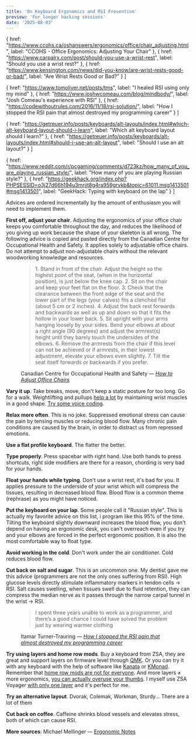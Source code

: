 ```yaml
---
title: 'On Keyboard Ergonomics and RSI Prevention'
preview: 'For longer hacking sessions'
date: '2025-08-03'
---
```



  {
    href: "https://www.ccohs.ca/oshanswers/ergonomics/office/chair_adjusting.html",
    label: "CCOHS - Office Ergonomics: Adjusting Your Chair"
  },
  {
    href: "https://www.carpalrx.com/post/should-you-use-a-wrist-rest",
    label: "Should you use a wrist rest?"
  },
  {
    href: "https://www.kensington.com/news/did-you-know/are-wrist-rests-good-or-bad/",
    label: "Are Wrist Rests Good or Bad?"
  }
]

  {
    href: "https://www.tomoliver.net/posts/tms",
    label: "I healed RSI using only my mind"
  },
  {
    href: "https://www.joshwcomeau.com/blog/mindbody/",
    label: "Josh Comeau's experience with RSI"
  },
  {
    href: "https://codewithoutrules.com/2016/11/18/rsi-solution/",
    label: "How I stopped the RSI pain that almost destroyed my programming career"
  }
]

  {
    href: "https://getreuer.info/posts/keyboards/alt-layouts/index.html#which-alt-keyboard-layout-should-i-learn",
    label: "Which alt keyboard layout should I learn?"
  },
  {
    href: "https://getreuer.info/posts/keyboards/alt-layouts/index.html#should-i-use-an-alt-layout",
    label: "Should I use an alt layout?"
  }
]

  {
    href: "https://www.reddit.com/r/pcgaming/comments/d723kz/how_many_of_you_are_playing_russian_style/",
    label: "How many of you are playing Russian style?"
  },
  {
    href: "https://geekhack.org/index.php?PHPSESSID=o3j27d66h194u3mrjit8g4ra959grvkb&topic=61011.msg1413501#msg1413501",
    label: "GeekHack: Typing with keyboard on the lap"
  }
]

Advices are ordered incrementally by the amount of enthusiasm you will need to implement them.

<b>First off, adjust your chair</b>. Adjusting the ergonomics of your office chair keeps you
comfortable throughout the day, and reduces the likelihood of you giving up work because the shape
of your skeleton is all wrong. The following advice is copied and pasted directly from the Canadian
Centre for Occupational Health and Safety. It applies solely to adjustable office chairs. Do not
attempt to adjust non-adjustable chairs without the relevant woodworking knowledge and resources.

<figure>
<blockquote>
1. Stand in front of the chair. Adjust the height so the highest point of the seat, (when in the horizontal position), is just below the knee cap.
2. Sit on the chair and keep your feet flat on the floor.
3. Check that the clearance between the front edge of the seat and the lower part of the legs (your calves) fits a clenched fist (about 5 cm or 2 inches).
4. Adjust the back rest forwards and backwards as well as up and down so that it fits the hollow in your lower back.
5. Sit upright with your arms hanging loosely by your sides. Bend your elbows at about a right angle (90 degrees) and adjust the armrest(s) height until they barely touch the undersides of the elbows.
6. Remove the armrests from the chair if this level can not be achieved or if armrests, in their lowest adjustment, <span class="highlight" data-hint="Otherwise you will have stiffness and pain in your trapezius">elevate your elbows even slightly</span>.
7. Tilt the seat itself forwards or backwards if you prefer.
</blockquote>
<p>Canadian Centre for Occupational Health and Safety — <cite><a href="https://www.ccohs.ca/oshanswers/ergonomics/office/chair_adjusting.html">How to Adjust Office Chairs</a></cite></p>
</figure>

<b>Vary it up</b>. Take breaks, move, don't keep a static posture for too long. Go for a walk. Weightlifting and pullups <a href="https://news.ycombinator.com/item?id=23577204">help a lot</a> by maintaining wrist muscles in a good shape. <a href="https://www.joshwcomeau.com/blog/hands-free-coding">Try some voice coding</a>.

<b>Relax more often</b>. <Sources sources={stressSources}>This is no joke</Sources>. Suppressed emotional stress can cause the pain by tensing muscles or reducing blood flow. Many chronic pain conditions are caused by the brain, in order to distract us from repressed emotions.

<b>Use a flat profile keyboard</b>. The flatter the better.

<b>Type properly</b>. Press spacebar with right hand. Use both hands to press shortcuts, right side modifiers are there for a reason, chording is very bad for your hands.

<b>Float your hands while typing</b>. Don't use a wrist rest, <Sources sources={wristRestSources}>it's bad for you</Sources>. It applies pressure to the underside of your wrist which will compress the tissues, resulting in decreased blood flow. Blood flow is a common theme (rephrase) as you might have noticed.

<b>Put the keyboard on your lap</b>. Some people call it <Sources sources={russianStyleSources}>"Russian style"</Sources>. This is actually my favorite advice on this list, i program like this 95% of the time. Tilting the keyboard slightly downward increases the blood flow, you don't depend on having an ergonomic desk, you can't overreach even if you try and your elbows are forced in the perfect ergonomic position. It is also the most comfortable way to float type.

<b>Avoid working in the cold</b>. Don't work under the air conditioner. Cold reduces blood flow.

<b>Cut back on salt and sugar</b>. This is an uncommon one. My dentist gave me this advice (programmers are not the only ones suffering from RSI). High glucose levels directly stimulate inflammatory markers in tendon cells → RSI. Salt causes swelling, when tissues swell due to fluid retention, they can compress the median nerve as it passes through the narrow carpal tunnel in the wrist → RSI.

<figure>
<blockquote>
I spent three years unable to work as a programmer, and there’s a good chance I could have solved the problem just by wearing warmer clothing
</blockquote>
<p>Itamar Turner-Trauring — <cite><a href="https://codewithoutrules.com/2016/11/18/rsi-solution/">How I stopped the RSI pain that almost destroyed my programming career</a></cite></p>
</figure>

<b>Try using layers and home row mods</b>. Buy a keyboard from ZSA, they are great and support layers on firmware level through <a href="https://docs.qmk.fm">QMK</a>. Or you can try it with any keyboard with the help of software like <a href="https://github.com/jtroo/kanata">Kanata</a> or <a href="https://github.com/kmonad/kmonad">KMonad</a>. Remember that <a href="https://getreuer.info/posts/keyboards/faqs/index.html#home-row-mods-are-hard-to-use">home row mods are not for everyone</a>. And more layers ≠ more ergonomics, <a href="https://getreuer.info/posts/keyboards/thumb-ergo/index.html">you can actually overuse your thumbs</a>. I myself use ZSA Voyager <a href="https://configure.zsa.io/voyager/layouts/6JN7l/latest/0">with only one layer</a> and it's perfect for me.

<b>Try an alternative layout</b>. Dvorak, Colemak, Workman, Sturdy... <Sources sources={alternativeLayoutSources}>There are a lot of them</Sources>

<b>Cut back on coffee</b>. Caffeine shrinks blood vessels and elevates stress, both of which can cause RSI.

<b>More sources</b>: Michael Mellinger — <a href="https://github.com/melling/ErgonomicNotes">Ergonomic Notes</a>